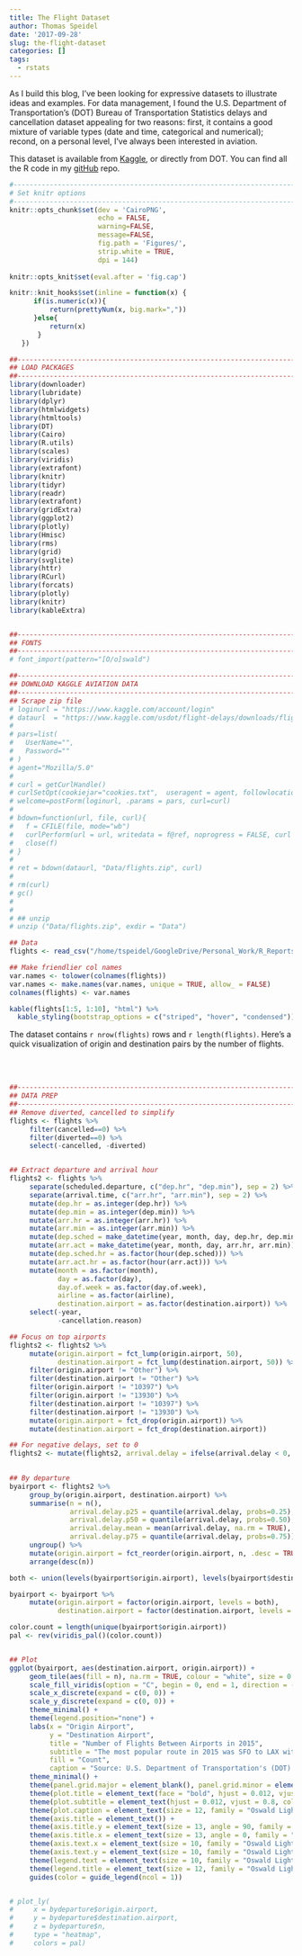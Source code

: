 ```yaml
---
title: The Flight Dataset
author: Thomas Speidel
date: '2017-09-28'
slug: the-flight-dataset
categories: []
tags:
  - rstats
---
```


As I build this blog, I've been looking for expressive datasets to illustrate ideas and examples. For data management, I found the U.S. Department of Transportation's (DOT) Bureau of Transportation Statistics delays and cancellation dataset appealing for two reasons: first, it contains a good mixture of variable types (date and time, categorical and numerical); recond, on a personal level, I've always been interested in aviation. 

This dataset is available from [Kaggle](https://www.kaggle.com/usdot/flight-delays), or directly from DOT. You can find all the R code in my [gitHub](https://github.com/tspeidel/dsblog/tree/master/content/post) repo.



```r
#-----------------------------------------------------------------------------------------#
# Set knitr options
#-----------------------------------------------------------------------------------------#
knitr::opts_chunk$set(dev = 'CairoPNG',
                      echo = FALSE, 
                      warning=FALSE, 
                      message=FALSE, 
                      fig.path = 'Figures/', 
                      strip.white = TRUE, 
                      dpi = 144)
 
knitr::opts_knit$set(eval.after = 'fig.cap')

knitr::knit_hooks$set(inline = function(x) {
      if(is.numeric(x)){
          return(prettyNum(x, big.mark=","))
      }else{
          return(x)
       }
   })

##----------------------------------------------------------------------------------------------------------------------
## LOAD PACKAGES
##----------------------------------------------------------------------------------------------------------------------
library(downloader)
library(lubridate)
library(dplyr)
library(htmlwidgets)
library(htmltools)
library(DT)
library(Cairo)
library(R.utils)
library(scales)
library(viridis)
library(extrafont)
library(knitr)
library(tidyr)
library(readr)
library(extrafont)
library(gridExtra)
library(ggplot2)
library(plotly)
library(Hmisc)
library(rms)
library(grid)
library(svglite)
library(httr)
library(RCurl)
library(forcats)
library(plotly)
library(knitr)
library(kableExtra)


##----------------------------------------------------------------------------------------------------------------------
## FONTS
##----------------------------------------------------------------------------------------------------------------------
# font_import(pattern="[O/o]swald")

```


```r
##----------------------------------------------------------------------------------------------------------------------
## DOWNLOAD KAGGLE AVIATION DATA
##----------------------------------------------------------------------------------------------------------------------
## Scrape zip file
# loginurl = "https://www.kaggle.com/account/login"
# dataurl  = "https://www.kaggle.com/usdot/flight-delays/downloads/flights.csv"
# 
# pars=list(
#   UserName="",
#   Password=""
# )
# agent="Mozilla/5.0"
# 
# curl = getCurlHandle()
# curlSetOpt(cookiejar="cookies.txt",  useragent = agent, followlocation = TRUE, curl=curl)
# welcome=postForm(loginurl, .params = pars, curl=curl)
# 
# bdown=function(url, file, curl){
#   f = CFILE(file, mode="wb")
#   curlPerform(url = url, writedata = f@ref, noprogress = FALSE, curl = curl)
#   close(f)
# }
# 
# ret = bdown(dataurl, "Data/flights.zip", curl)
# 
# rm(curl)
# gc()
# 
# 
# ## unzip
# unzip ("Data/flights.zip", exdir = "Data")
```



```r
## Data
flights <- read_csv("/home/tspeidel/GoogleDrive/Personal_Work/R_Reports/Analysis/Data/flights.csv")

## Make friendlier col names
var.names <- tolower(colnames(flights))
var.names <- make.names(var.names, unique = TRUE, allow_ = FALSE)
colnames(flights) <- var.names

kable(flights[1:5, 1:10], "html") %>%
  kable_styling(bootstrap_options = c("striped", "hover", "condensed"))
```

The dataset contains `r nrow(flights)` rows and `r length(flights)`. Here's a quick visualization of origin and destination pairs by the number of flights.

<br><br>


```r
##----------------------------------------------------------------------------------------------------------------------
## DATA PREP
##----------------------------------------------------------------------------------------------------------------------
## Remove diverted, cancelled to simplify
flights <- flights %>%
     filter(cancelled==0) %>%
     filter(diverted==0) %>%
     select(-cancelled, -diverted)


## Extract departure and arrival hour
flights2 <- flights %>%
     separate(scheduled.departure, c("dep.hr", "dep.min"), sep = 2) %>%
     separate(arrival.time, c("arr.hr", "arr.min"), sep = 2) %>%
     mutate(dep.hr = as.integer(dep.hr)) %>%
     mutate(dep.min = as.integer(dep.min)) %>%
     mutate(arr.hr = as.integer(arr.hr)) %>%
     mutate(arr.min = as.integer(arr.min)) %>%
     mutate(dep.sched = make_datetime(year, month, day, dep.hr, dep.min)) %>%
     mutate(arr.act = make_datetime(year, month, day, arr.hr, arr.min)) %>%
     mutate(dep.sched.hr = as.factor(hour(dep.sched))) %>%
     mutate(arr.act.hr = as.factor(hour(arr.act))) %>%
     mutate(month = as.factor(month),
            day = as.factor(day),
            day.of.week = as.factor(day.of.week),
            airline = as.factor(airline),
            destination.airport = as.factor(destination.airport)) %>%
     select(-year,
            -cancellation.reason)

## Focus on top airports
flights2 <- flights2 %>%     
     mutate(origin.airport = fct_lump(origin.airport, 50),
            destination.airport = fct_lump(destination.airport, 50)) %>%
     filter(origin.airport != "Other") %>%
     filter(destination.airport != "Other") %>%
     filter(origin.airport != "10397") %>%
     filter(origin.airport != "13930") %>%
     filter(destination.airport != "10397") %>%
     filter(destination.airport != "13930") %>%
     mutate(origin.airport = fct_drop(origin.airport)) %>%
     mutate(destination.airport = fct_drop(destination.airport))

## For negative delays, set to 0
flights2 <- mutate(flights2, arrival.delay = ifelse(arrival.delay < 0, 0, arrival.delay))
    

## By departure
byairport <- flights2 %>%
     group_by(origin.airport, destination.airport) %>%
     summarise(n = n(),
               arrival.delay.p25 = quantile(arrival.delay, probs=0.25),
               arrival.delay.p50 = quantile(arrival.delay, probs=0.50),
               arrival.delay.mean = mean(arrival.delay, na.rm = TRUE),
               arrival.delay.p75 = quantile(arrival.delay, probs=0.75)) %>%
     ungroup() %>%
     mutate(origin.airport = fct_reorder(origin.airport, n, .desc = TRUE)) %>%
     arrange(desc(n))

both <- union(levels(byairport$origin.airport), levels(byairport$destination.airport))

byairport <- byairport %>%
     mutate(origin.airport = factor(origin.airport, levels = both),
            destination.airport = factor(destination.airport, levels = both))

color.count = length(unique(byairport$origin.airport))
pal <- rev(viridis_pal()(color.count))


## Plot
ggplot(byairport, aes(destination.airport, origin.airport)) +
     geom_tile(aes(fill = n), na.rm = TRUE, colour = "white", size = 0.4) + 
     scale_fill_viridis(option = "C", begin = 0, end = 1, direction = -1) + 
     scale_x_discrete(expand = c(0, 0)) +
     scale_y_discrete(expand = c(0, 0)) + 
     theme_minimal() +
     theme(legend.position="none") +
     labs(x = "Origin Airport",
          y = "Destination Airport",
          title = "Number of Flights Between Airports in 2015",
          subtitle = "The most popular route in 2015 was SFO to LAX with 13,400 flights, while the return LAX to SFO had 13,109. JFK to LAX had 11,853\n flights (11,851 for the return). An average route was DFW to SMF with 1,301 flights. White squares indicate there were no flights in \n2015 between the two airports.",
          fill = "Count",
          caption = "Source: U.S. Department of Transportation's (DOT) Bureau of Transportation Statistics 2015") +
     theme_minimal() +
     theme(panel.grid.major = element_blank(), panel.grid.minor = element_blank()) +
     theme(plot.title = element_text(face = "bold", hjust = 0.012, vjust = 0.8, colour = "#3C3C3C", size = 28, family = "Oswald")) +
     theme(plot.subtitle = element_text(hjust = 0.012, vjust = 0.8, colour = "#3C3C3C", margin = margin(0, 0, 20, 0), size = 14, family = "Oswald Light")) +
     theme(plot.caption = element_text(size = 12, family = "Oswald Light")) +
     theme(axis.title = element_text()) +
     theme(axis.title.y = element_text(size = 13, angle = 90, family = "Oswald Light")) +
     theme(axis.title.x = element_text(size = 13, angle = 0, family = "Oswald Light")) +
     theme(axis.text.x = element_text(size = 10, family = "Oswald Light")) +
     theme(axis.text.y = element_text(size = 10, family = "Oswald Light")) +
     theme(legend.text = element_text(size = 10, family = "Oswald Light")) +
     theme(legend.title = element_text(size = 12, family = "Oswald Light")) +
     guides(color = guide_legend(ncol = 1))


# plot_ly(
#     x = bydeparture$origin.airport, 
#     y = bydeparture$destination.airport,
#     z = bydeparture$n, 
#     type = "heatmap",
#     colors = pal)

```





     

